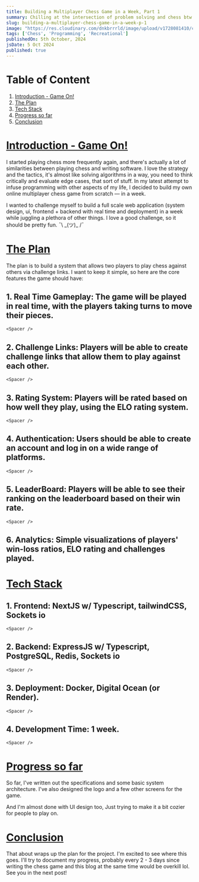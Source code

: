 ```yaml
---
title: Building a Multiplayer Chess Game in a Week, Part 1
summary: Chilling at the intersection of problem solving and chess btw.
slug: building-a-multiplayer-chess-game-in-a-week-p-1
image: "https://res.cloudinary.com/dnkbrrrld/image/upload/v1728081410/cover-chess-io_ufclvx.png"
tags: ['Chess', 'Programming', 'Recreational']
publishedOn: 5th October, 2024
jsDate: 5 Oct 2024
published: true
---
```


<HeroImage src="https://res.cloudinary.com/dnkbrrrld/image/upload/v1728081410/cover-chess-io_ufclvx.png" />

# Table of Content

1. [Introduction - Game On!](#introduction-game-on)
2. [The Plan](#the-plan)
3. [Tech Stack](#tech-stack)
4. [Progress so far](#progress-so-far)
5. [Conclusion](#conclusion)

# [Introduction - Game On!](#introduction-game-on)

I started playing chess more frequently again, and there's actually a lot of
similarities between playing chess and writing software. I love the strategy and
the tactics, it's almost like solving algorithms in a way, you need to think
critically and evaluate edge cases, that sort of stuff. In my latest attempt to
infuse programming with other aspects of my life, I decided to build my own
online multiplayer chess game from scratch — in a week.

I wanted to challenge myself to build a full scale web application (system
design, ui, frontend + backend with real time and deployment) in a week while
juggling a plethora of other things. I love a good challenge, so it should be
pretty fun. ¯\\ \_(ツ)_ /¯

# [The Plan](#the-plan)

The plan is to build a system that allows two players to play chess against
others via challenge links. I want to keep it simple, so here are the core
features the game should have:

## 1. Real Time Gameplay: The game will be played in real time, with the players taking turns to move their pieces.

    <Spacer />

## 2. Challenge Links: Players will be able to create challenge links that allow them to play against each other.

    <Spacer />

## 3. Rating System: Players will be rated based on how well they play, using the ELO rating system.

    <Spacer />

## 4. Authentication: Users should be able to create an account and log in on a wide range of platforms.

    <Spacer />

## 5. LeaderBoard: Players will be able to see their ranking on the leaderboard based on their win rate.

    <Spacer />

## 6. Analytics: Simple visualizations of players' win-loss ratios, ELO rating and challenges played.

# [Tech Stack](#tech-stack)

## 1. Frontend: NextJS w/ Typescript, tailwindCSS, Sockets io

    <Spacer />

## 2. Backend: ExpressJS w/ Typescript, PostgreSQL, Redis, Sockets io

    <Spacer />

## 3. Deployment: Docker, Digital Ocean (or Render).

    <Spacer />

## 4. Development Time: 1 week.

    <Spacer />

# [Progress so far](#progress-so-far)

So far, I've written out the specifications and some basic system architecture.
I've also designed the logo and a few other screens for the game.

<RoundedImage
src="https://res.cloudinary.com/dnkbrrrld/image/upload/v1728121137/Screenshot_551_krokod.png"
alt="Concepts" context="Here's what I came up with, I prefer the minimal one on
the right." />

And I'm almost done with UI design too, Just trying to make it a bit cozier for
people to play on.

# [Conclusion](#conclusion)

That about wraps up the plan for the project. I'm excited to see where this
goes. I'll try to document my progress, probably every 2 - 3 days since writing
the chess game and this blog at the same time would be overkill lol. See you in
the next post!

<Closing />
